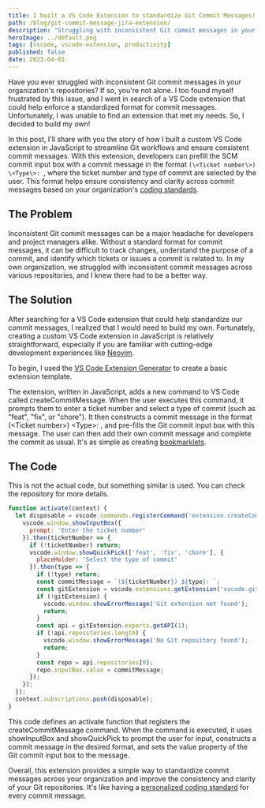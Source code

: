 ```yaml
---
title: I built a VS Code Extension to standardize Git Commit Messages!
path: /blog/git-commit-message-jira-extension/
description: "Struggling with inconsistent Git commit messages in your organization&#39;s repositories? In this blog post, I&#39;ll share how I built a custom VS Code extension in JavaScript to standardize Git commit messages and streamline workflows. By fetching the ticket number from the JIRA REST API, developers can prefill the SCM commit input box with a commit message in the format (<Ticket number>) <Type>: , ensuring consistency and clarity across commit messages. Learn how you can build your own extension and simplify your Git workflows."
heroImage: ../default.png
tags: [vscode, vscode-extension, productivity]
published: false
date: 2023-04-01
---
```


Have you ever struggled with inconsistent Git commit messages in your organization's repositories? If so, you're not alone. I too found myself frustrated by this issue, and I went in search of a VS Code extension that could help enforce a standardized format for commit messages. Unfortunately, I was unable to find an extension that met my needs. So, I decided to build my own! 

In this post, I'll share with you the story of how I built a custom VS Code extension in JavaScript to streamline Git workflows and ensure consistent commit messages. With this extension, developers can prefill the SCM commit input box with a commit message in the format `(\<Ticket number\>) \<Type\>: `, where the ticket number and type of commit are selected by the user. This format helps ensure consistency and clarity across commit messages based on your organization's [coding standards](https://samuellawrentz.com/blog/coding-standards-husky-typescript-lint-staged).

## The Problem

Inconsistent Git commit messages can be a major headache for developers and project managers alike. Without a standard format for commit messages, it can be difficult to track changes, understand the purpose of a commit, and identify which tickets or issues a commit is related to. In my own organization, we struggled with inconsistent commit messages across various repositories, and I knew there had to be a better way.

## The Solution

After searching for a VS Code extension that could help standardize our commit messages, I realized that I would need to build my own. Fortunately, creating a custom VS Code extension in JavaScript is relatively straightforward, especially if you are familiar with cutting-edge development experiences like [Neovim](https://samuellawrentz.com/blog/vim-experience-nvim-dev-experience/).

To begin, I used the [VS Code Extension Generator](https://code.visualstudio.com/api/get-started/your-first-extension) to create a basic extension template. 

The extension, written in JavaScript, adds a new command to VS Code called createCommitMessage. When the user executes this command, it prompts them to enter a ticket number and select a type of commit (such as "feat", "fix", or "chore"). It then constructs a commit message in the format (\<Ticket number\>) \<Type\>: , and pre-fills the Git commit input box with this message. The user can then add their own commit message and complete the commit as usual. It's as simple as creating [bookmarklets](https://samuellawrentz.com/blog/bookmarklets/).

## The Code
This is not the actual code, but something similar is used. You can check the repository for more details.

```js
function activate(context) {
  let disposable = vscode.commands.registerCommand('extension.createCommitMessage', function () {
    vscode.window.showInputBox({
      prompt: 'Enter the ticket number'
    }).then(ticketNumber => {
      if (!ticketNumber) return;
      vscode.window.showQuickPick(['feat', 'fix', 'chore'], {
        placeHolder: 'Select the type of commit'
      }).then(type => {
        if (!type) return;
        const commitMessage = `(${ticketNumber}) ${type}: `;
        const gitExtension = vscode.extensions.getExtension('vscode.git');
        if (!gitExtension) {
          vscode.window.showErrorMessage('Git extension not found');
          return;
        }
        const api = gitExtension.exports.getAPI(1);
        if (!api.repositories.length) {
          vscode.window.showErrorMessage('No Git repository found');
          return;
        }
        const repo = api.repositories[0];
        repo.inputBox.value = commitMessage;
      });
    });
  });
  context.subscriptions.push(disposable);
}
```

This code defines an activate function that registers the createCommitMessage command. When the command is executed, it uses showInputBox and showQuickPick to prompt the user for input, constructs a commit message in the desired format, and sets the value property of the Git commit input box to the message. 

Overall, this extension provides a simple way to standardize commit messages across your organization and improve the consistency and clarity of your Git repositories. It's like having a [personalized coding standard](https://samuellawrentz.com/blog/coding-standards-husky-typescript-lint-staged) for every commit message.